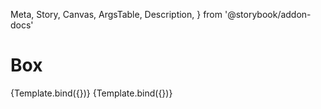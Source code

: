   Meta,
  Story,
  Canvas,
  ArgsTable,
  Description,
} from '@storybook/addon-docs'


<Meta title="Components/Box" argTypes={{}} />

# Box

<Description of={Box} />


<Canvas isColumn>
  <Story name="Pink box" args={{
    bg: 'brandPink',
    p: 5,
    br: 5,
  }}>
    {Template.bind({})}
  </Story>
  <Story name="Orange box" args={{
    bg: 'brandOrange',
    p: 5,
    br: 5,
  }}>
    {Template.bind({})}
  </Story>
</Canvas>

<ArgsTable of={Box} />
